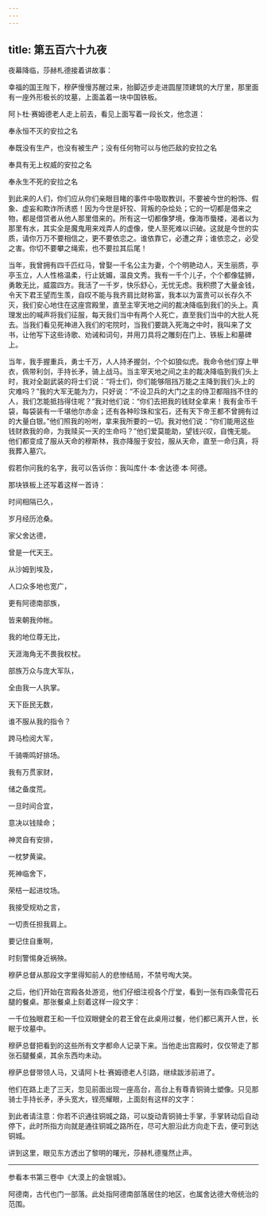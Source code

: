```yaml
---
---
---
```

title: 第五百六十九夜
---






夜幕降临，莎赫札德接着讲故事：





幸福的国王陛下，穆萨慢慢苏醒过来，抬脚迈步走进圆屋顶建筑的大厅里，那里面有一座外形极长的坟墓，上面盖着一块中国铁板。

阿卜杜·赛姆德老人走上前去，看见上面写着一段长文，他念道：


奉永恒不灭的安拉之名

奉既没有生产，也没有被生产；没有任何物可以与他匹敌的安拉之名

奉具有无上权威的安拉之名

奉永生不死的安拉之名

到此来的人们，你们应从你们亲眼目睹的事件中吸取教训，不要被今世的粉饰、假象、虚妄和欺诈所诱惑！因为今世是奸狡、背叛的杂烩处；它的一切都是借来之物，都是借贷者从他人那里借来的。所有这一切都像梦境，像海市蜃楼，渴者以为那里有水，其实全是魔鬼用来戏弄人的虚像，使人至死难以识破。这就是今世的实质，请你万万不要相信之，更不要依恋之。谁依靠它，必遭之弃；谁依恋之，必受之害。你切不要攀之绳索，也不要拉其后尾！

当年，我曾拥有四千匹红马，曾娶一千名公主为妻，个个明艳动人，天生丽质，亭亭玉立，人人性格温柔，行止妩媚，温良文秀。我有一千个儿子，个个都像猛狮，勇敢无比，威震四方。我活了一千岁，快乐舒心，无忧无虑。我积攒了大量金钱，令天下君王望而生羡，自叹不能与我齐肩比财称富，我本以为富贵可以长存久不灭，我们安心地住在这座宫殿里，直至主宰天地之间的裁决降临到我们的头上。真理发出的喊声将我们征服，每天我们当中有两个人死亡，直至我们当中的大批人死去。当我们看见死神进入我们的宅院时，当我们要跳入死海之中时，我叫来了文书，让他写下这些诗歌、劝诫和词句，并用刀具将之雕刻在门上、铁板上和墓碑上。

当年，我手握重兵，勇士千万，人人持矛握剑，个个如狼似虎。我命令他们穿上甲衣，佩带利剑，手持长矛，骑上战马。当主宰天地之间之主的裁决降临到我们头上时，我对全副武装的将士们说：“将士们，你们能够阻挡万能之主降到我们头上的灾难吗？”我的大军无能为力，只好说：“不设卫兵的大门之主的侍卫都阻挡不住的人，我们怎能抵挡得住呢？”我对他们说：“你们去把我的钱财全拿来！我有金币千袋，每袋装有一千堪他尔赤金；还有各种珍珠和宝石，还有天下帝王都不曾拥有过的大量白银。”他们照我的吩咐，拿来我所要的一切。我对他们说：“你们能用这些钱财救我的命，为我赎买一天的生命吗？”他们爱莫能助，望钱兴叹，自愧无能。他们都变成了服从天命的穆斯林，我亦降服于安拉，服从天命，直至一命归真，将我葬入墓穴。

假若你问我的名字，我可以告诉你：我叫库什·本·舍达德·本·阿德。



那块铁板上还写着这样一首诗：


时间相隔已久，

岁月经历沧桑。

家父舍达德，

曾是一代天王。

从沙姆到埃及，

人口众多地也宽广，

更有阿德南部族，

皆来朝我帅帐。

我的地位尊无比，

天涯海角无不畏我权杖。

部族万众与庞大军队，

全由我一人执掌。

天下臣民无数，

谁不服从我的指令？

跨马检阅大军，

千骑嘶鸣好排场。

我有万贯家财，

储之备度荒。

一旦时间合宜，

意决以钱赎命；

神灵自有安排，

一枕梦黄粱。

死神临舍下，

荣桔一起进坟场。

我接受规劝之言，

一切责任担我肩上。

要记住自重啊，

时刻警惕身近祸殃。



穆萨总督从那段文字里得知前人的悲惨结局，不禁号啕大哭。

之后，他们开始在宫殿各处游览，他们仔细注视各个厅堂，看到一张有四条雪花石腿的餐桌。那张餐桌上刻着这样一段文字：


一千位独眼君王和一千位双眼健全的君王曾在此桌用过餐，他们都已离开人世，长眠于坟墓中。



穆萨总督把看到的这些所有文字都命人记录下来。当他走出宫殿时，仅仅带走了那张石腿餐桌，其余东西均未动。

穆萨总督带领人马，又请阿卜杜·赛姆德老人引路，继续跋涉前进了。

他们在路上走了三天，忽见前面出现一座高台，高台上有尊青铜骑士塑像。只见那骑士手持长矛，矛头宽大，锃亮耀眼，上面刻有这样的文字：


到此者请注意：你若不识通往铜城之路，可以旋动青铜骑士手掌，手掌转动后自动停下，此时所指方向就是通往铜城之路所在，尽可大胆沿此方向走下去，便可到达铜城。



讲到这里，眼见东方透出了黎明的曙光，莎赫札德戛然止声。



***





参看本书第三卷中《大漠上的金银城》。​​​



阿德南，古代也门一部落。此处指阿德南部落居住的地区，也属舍达德大帝统治的范围。​​​